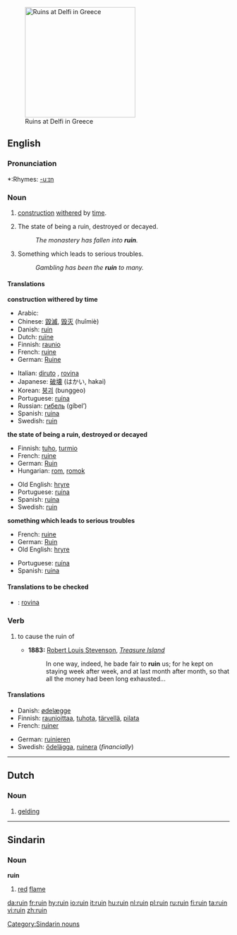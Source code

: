 {{see|Ruin}}
[[Image:Ruins at Delfi.JPG|right|250px|thumb|Ruins at Delfi in Greece]]
==English==

===Pronunciation===
*:Rhymes: [[Rhymes:English:-uːɪn|-uːɪn]]

===Noun===
{{en-noun}}

# {{countable}} [[construction]] [[withered]] by [[time]].
# {{uncountable}} The state of being a ruin, destroyed or decayed.
#:''The monastery has fallen into '''ruin'''.''
# {{uncountable}} Something which leads to serious troubles.
#:''Gambling has been the '''ruin''' to many.''

====Translations====
'''construction withered by time'''
{{top}}
*Arabic: {{ARchar|[[خراب]]}} {{IPAchar|(χarāb)}} {{m}}
*Chinese: [[毀滅]], [[毁灭]] (huǐmiè)
*Danish: [[ruin#Danish|ruin]]
*Dutch: [[ruïne]] {{f}}
*Finnish: [[raunio]]
*French: [[ruine]] {{f}}
*German: [[Ruine]] {{f}}
{{mid}}
*Italian: [[diruto]] {{m}}, [[rovina]] {{f}}
*Japanese: [[破壊]] (はかい, hakai)
*Korean: [[붕괴]] (bunggeo)
*Portuguese: [[ruína]] {{f}}
*Russian: [[гибель]] (gíbel’) {{f}}
*Spanish: [[ruina]] {{f}}
*Swedish: [[ruin#Swedish|ruin]] 
{{bottom}}

'''the state of being a ruin, destroyed or decayed'''
{{top}}
*Finnish: [[tuho]], [[turmio]]
*French: [[ruine]] {{f}}
*German: [[Ruin]] {{m}}
*Hungarian: [[rom]], [[romok]]
{{mid}}
*Old English: [[hryre]] {{m}}
*Portuguese: [[ruína]] {{f}}
*Spanish: [[ruina]] {{f}}
*Swedish: [[ruin#Swedish|ruin]]
{{bottom}}

'''something which leads to serious troubles'''
{{top}}
*French: [[ruine]] {{f}}
*German: [[Ruin]] {{m}}
*Old English: [[hryre]] {{m}}
{{mid}}
*Portuguese: [[ruína]] {{f}}
*Spanish: [[ruina]] {{f}}
{{bottom}}

====Translations to be checked====
{{checktrans}}

*{{ttbc|Italian}}: [[rovina]]

===Verb===
{{en-verb}}

# {{transitive}} to cause the ruin of
#*'''1883:''' [[w:Robert Louis Stevenson|Robert Louis Stevenson]], ''[[w:Treasure Island|Treasure Island]]''
#*: In one way, indeed, he bade fair to '''ruin''' us; for he kept on staying week after week, and at last month after month, so that all the money had been long exhausted...

====Translations====
{{top}}
*Danish: [[ødelæg]]ge 
*Finnish: [[raunioittaa]], [[tuhota]], [[tärvellä]], [[pilata]]
*French: [[ruiner]]
{{mid}}
*German: [[ruinieren]]
*Swedish: [[ödelägga]], [[ruinera]] (''financially'')
{{bottom}}

----

==Dutch==
===Noun===
{{nl-noun|ruinen|ruintje}}

# [[gelding]]

----

==Sindarin==
===Noun===
'''ruin'''
# [[red]] [[flame]]

[[Category:Sindarin nouns]]


[[da:ruin]]
[[fr:ruin]]
[[hy:ruin]]
[[io:ruin]]
[[it:ruin]]
[[hu:ruin]]
[[nl:ruin]]
[[pl:ruin]]
[[ru:ruin]]
[[fi:ruin]]
[[ta:ruin]]
[[vi:ruin]]
[[zh:ruin]]